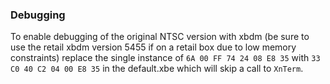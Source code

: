 {{Game}}

===Debugging===

To enable debugging of the original NTSC version with xbdm (be sure to use the retail xbdm version 5455 if on a retail box due to low memory constraints) replace the single instance of <code>6A 00 FF 74 24 08 E8 35</code> with <code>33 C0 40 C2 04 00 E8 35</code> in the default.xbe which will skip a call to <code>XnTerm</code>.